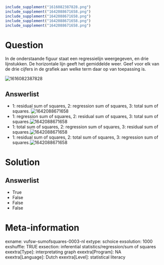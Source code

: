 ```r
include_supplement("1616082387828.png")
include_supplement("1642088671658.png")
include_supplement("1642088671658.png")
include_supplement("1642088671658.png")
include_supplement("1642088671658.png")
```

Question
========
In de onderstaande figuur staat een regressielijn weergegeven, en drie
lijnstukken. De horizontale lijn geeft het gemiddelde weer. Geef voor
elk van de drie cijfers in de grafiek aan welke term daar op van
toepassing is.  
  
<img src="1616082387828.png" class="fr-fic fr-dii enlargeimage tvcss_2"
alt="1616082387828" />

Answerlist
----------
* 1: residual sum of squares, 2: regression sum of squares, 3: total sum
  of squares. <img src="1642088671658.png" class="fr-fic fr-dii tvcss_3"
  alt="1642088671658" />
* 1: regression sum of squares, 2: residual sum of squares, 3: total sum
  of squares.<img src="1642088671658.png" class="fr-fic fr-dii tvcss_4"
  alt="1642088671658" />
* 1: total sum of squares, 2: regression sum of squares, 3: residual sum
  of squares.<img src="1642088671658.png" class="fr-fic fr-dii tvcss_5"
  alt="1642088671658" />
* 1: residual sum of squares, 2: total sum of squares, 3: regression sum
  of squares.<img src="1642088671658.png" class="fr-fic fr-dii tvcss_6"
  alt="1642088671658" />

Solution
========










Answerlist
----------
* True
* False
* False
* False

Meta-information
================
exname: vufsw-sumofsquares-0003-nl
extype: schoice
exsolution: 1000
exshuffle: TRUE
exsection: inferential statistics/regression/sum of squares
exextra[Type]: interpretating graph
exextra[Program]: NA
exextra[Language]: Dutch
exextra[Level]: statistical literacy

